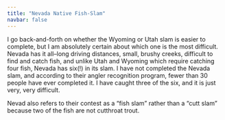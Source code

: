 ```yaml
---
title: "Nevada Native Fish-Slam"
navbar: false
---
```


I go back-and-forth on whether the Wyoming or Utah slam is easier to complete, but I am absolutely certain about which one is the most difficult. Nevada has it all--long driving distances, small, brushy creeks, difficult to find and catch fish, and unlike Utah and Wyoming which require catching four fish, Nevada has six(!) in its slam. I have not completed the Nevada slam, and according to their angler recognition program, fewer than 30 people have ever completed it. I have caught three of the six, and it is just very, very difficult.

Nevad also refers to their contest as a "fish slam" rather than a "cutt slam" because two of the fish are not cutthroat trout. 


